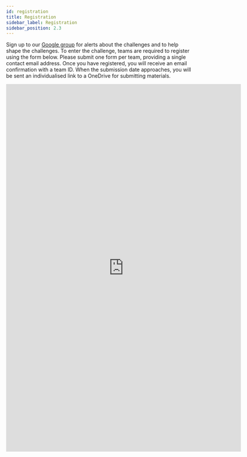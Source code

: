```yaml
---
id: registration
title: Registration
sidebar_label: Registration
sidebar_position: 2.3
---
```


Sign up to our [Google group](https://groups.google.com/g/cadenza-challenge) for alerts about the challenges and to help shape the challenges.
To enter the challenge, teams are required to register using the form below. Please submit one form per team, providing a single contact email address. Once you have registered, you will receive an email confirmation with a team ID. When the submission date approaches, you will be sent an individualised link to a OneDrive for submitting materials.
<iframe src="https://docs.google.com/forms/d/e/1FAIpQLSce7JzZY_KT9PR3bjsuWQTvBhlF9X1lER9Fp6RUgVma_PtPog/viewform?embedded=true" width="640" height="1000" frameborder="0" marginheight="0" marginwidth="0">Loading…</iframe>
